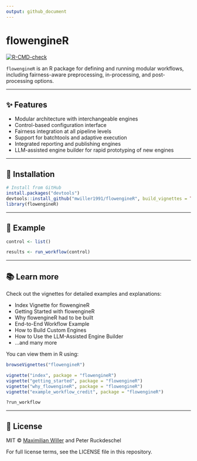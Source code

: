 ```yaml
---
output: github_document
---
```


# flowengineR

[![R-CMD-check](https://github.com/mwiller1991/flowengineR/actions/workflows/R-CMD-check.yaml/badge.svg)](https://github.com/mwiller1991/flowengineR/actions/workflows/R-CMD-check.yaml)

`flowengineR` is an R package for defining and running modular workflows, including fairness-aware preprocessing, in-processing, and post-processing options.

---

## ✨ Features

- Modular architecture with interchangeable engines
- Control-based configuration interface
- Fairness integration at all pipeline levels
- Support for batchtools and adaptive execution
- Integrated reporting and publishing engines
- LLM-assisted engine builder for rapid prototyping of new engines

---

## 🚀 Installation

```r
# Install from GitHub
install.packages("devtools")
devtools::install_github("mwiller1991/flowengineR", build_vignettes = TRUE)
library(flowengineR)
```

---

## 🧪 Example

```r
control <- list()

results <- run_workflow(control)
```

---

## 📚 Learn more

Check out the vignettes for detailed examples and explanations:

- Index Vignette for flowengineR
- Getting Started with flowengineR
- Why flowengineR had to be built
- End-to-End Workflow Example
- How to Build Custom Engines
- How to Use the LLM-Assisted Engine Builder
- …and many more

You can view them in R using:

```r
browseVignettes("flowengineR")

vignette("index", package = "flowengineR")
vignette("getting_started", package = "flowengineR")
vignette("why_flowengineR", package = "flowengineR")
vignette("example_workflow_credit", package = "flowengineR")

?run_workflow
```

---

## 📄 License

MIT © [Maximilian Willer](mailto:willer.maximilian@googlemail.com) and Peter Ruckdeschel

For full license terms, see the LICENSE file in this repository.
